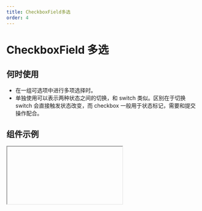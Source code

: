 ```yaml
---
title: CheckboxField多选
order: 4
---
```


# CheckboxField 多选

## 何时使用

- 在一组可选项中进行多项选择时。
- 单独使用可以表示两种状态之间的切换，和 switch 类似。区别在于切换 switch 会直接触发状态改变，而 checkbox 一般用于状态标记，需要和提交操作配合。

## 组件示例


<Iframe url="https://www.aliwork.com/developer/check-v2?isRenderNav=false" />

## 组件属性


<AttrTable
category="form"
  dataSource={[
    {
      code: 'value',
      type: 'String | Array',
      default: ``,
      desc: '当前组件默认值',
    },
    {
      code: 'itemDirection',
      type: `'hoz' | 'ver'`,
      default: 'hoz',
      desc: '排列方式',
    },
    {
      code: "useDrawerInMobile",
      type: "boolean",
      default: "true",
      desc: "移动端排列方式",
    },
    {
      code: 'iconPosition',
      type: `'left' | 'right'`,
      default: 'left',
      desc: '移动端Icon位置,仅移动端生效',
    },
    {
      code: "dataSource",
      type: "array",
      default: `~~~json
[
  {
    "text": {
      "zh_CN": "选项一",
      "en_US": "Option 1",
      "type": "i18n"
    },
    "value": "1"
  },
  {
    "text": {
      "zh_CN": "选项二",
      "en_US": "Option 2",
      "type": "i18n"
    },
    "value": "2"
  },
  {
    "text": {
      "zh_CN": "选项三",
      "en_US": "Option 3",
      "type": "i18n"
    },
    "value": "3"
  }
]
      `,
      desc: "设置选项",
    },
    {
      code: 'onChange',
      type:'(value: string) => void' ,
      default: '',
      desc: '组件值发生改变事件',
    },
  ]}
/>
